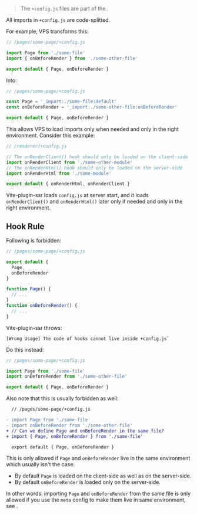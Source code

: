 
> The `+config.js` files are part of the <Link text="V1 design" href="/migration/v1-design" />.

All imports in `+config.js` are code-splitted.

For example, VPS transforms this:

```js
// /pages/some-page/+config.js

import Page from './some-file'
import { onBeforeRender } from './some-other-file'

export default { Page, onBeforeRender }
```

Into:

```js
// /pages/some-page/+config.js

const Page = '_import:./some-file:default'
const onBeforeRender = '_import:./some-other-file:onBeforeRender'

export default { Page, onBeforeRender }
```

This allows VPS to load imports only when needed and only in the right environment. Consider this example:

```js
// /renderer/+config.js

// The onRenderClient() hook should only be loaded on the client-side
import onRenderClient from './some-other-module'
// The onRenderHtml() hook should only be loaded on the server-side
import onRenderHtml from './some-module'

export default { onRenderHtml, onRenderClient }
```

Vite-plugin-ssr loads `config.js` at server start, and it loads `onRenderClient()` and `onRenderHtml()` later only if needed and only in the right environment.


## Hook Rule

Following is forbidden:

```js
// /pages/some-page/+config.js

export default {
  Page,
  onBeforeRender
}

function Page() {
  // ...
}
function onBeforeRender() {
  // ...
}
```

Vite-plugin-ssr throws:
```
[Wrong Usage] The code of hooks cannot live inside +config.js`
```

Do this instead:

```js
// /pages/some-page/+config.js

import Page from './some-file'
import onBeforeRender from './some-other-file'

export default { Page, onBeforeRender }
```

Also note that this is usually forbidden as well:

```diff
  // /pages/some-page/+config.js

- import Page from './some-file'
- import onBeforeRender from './some-other-file'
+ // Can we define Page and onBeforeRender in the same file?
+ import { Page, onBeforeRender } from './same-file'

  export default { Page, onBeforeRender }
```

This is only allowed if `Page` and `onBeforeRender` live in the same environment which usually isn't the case:
 - By default `Page` is loaded on the client-side as well as on the server-side.
 - By default `onBeforeRender` is loaded only on the server-side.

In other words: importing `Page` and `onBeforeRender` from the same file is only allowed if you use the `meta` config to make them live in same environment, see <Link href="/meta" />.
